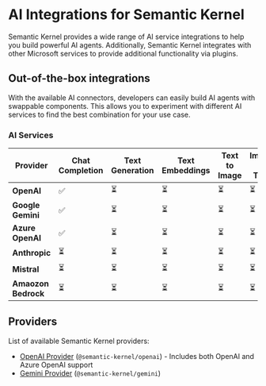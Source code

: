 
# AI Integrations for Semantic Kernel

Semantic Kernel provides a wide range of AI service integrations to help you build powerful AI agents. Additionally, Semantic Kernel integrates with other Microsoft services to provide additional functionality via plugins.

## Out-of-the-box integrations

With the available AI connectors, developers can easily build AI agents with swappable components. This allows you to experiment with different AI services to find the best combination for your use case.

### AI Services

<Table>
  <thead>
    <Tr>
      <Th>Provider</Th>
      <Th>Chat Completion</Th>
      <Th>Text Generation</Th>
      <Th>Text Embeddings</Th>
      <Th>Text to Image</Th>
      <Th>Image to Text</Th>
      <Th>Text to Audio</Th>
      <Th>Audio to Text</Th>
    </Tr>
  </thead>
  <tbody>
    <Tr>
      <Td><b>OpenAI</b></Td>
      <Td>
        ✅
      </Td>
      <Td>
        ⏳
      </Td>
      <Td>
        ⏳
      </Td>
      <Td>
        ⏳
      </Td>
      <Td>
        ⏳
      </Td>
      <Td>
        ⏳
      </Td>
      <Td>
        ⏳
      </Td>
    </Tr>
    <Tr>
      <Td><b>Google Gemini</b></Td>
      <Td>
        ✅
      </Td>
      <Td>
        ⏳
      </Td>
      <Td>
        ⏳
      </Td>
      <Td>
        ⏳
      </Td>
      <Td>
        ⏳
      </Td>
      <Td>
        ⏳
      </Td>
      <Td>
        ⏳
      </Td>
    </Tr>
    <Tr>
      <Td><b>Azure OpenAI</b></Td>
      <Td>
        ✅
      </Td>
      <Td>
        ⏳
      </Td>
      <Td>
        ⏳
      </Td>
      <Td>
        ⏳
      </Td>
      <Td>
        ⏳
      </Td>
      <Td>
        ⏳
      </Td>
      <Td>
        ⏳
      </Td>
    </Tr>
    <Tr>
      <Td><b>Anthropic</b></Td>
      <Td>
        ⏳
      </Td>
      <Td>
        ⏳
      </Td>
      <Td>
        ⏳
      </Td>
      <Td>
        ⏳
      </Td>
      <Td>
        ⏳
      </Td>
      <Td>
        ⏳
      </Td>
      <Td>
        ⏳
      </Td>
    </Tr>
    <Tr>
      <Td><b>Mistral</b></Td>
      <Td>
        ⏳
      </Td>
      <Td>
        ⏳
      </Td>
      <Td>
        ⏳
      </Td>
      <Td>
        ⏳
      </Td>
      <Td>
        ⏳
      </Td>
      <Td>
        ⏳
      </Td>
      <Td>
        ⏳
      </Td>
    </Tr>
    <Tr>
      <Td><b>Amaozon Bedrock</b></Td>
      <Td>
        ⏳
      </Td>
      <Td>
        ⏳
      </Td>
      <Td>
        ⏳
      </Td>
      <Td>
        ⏳
      </Td>
      <Td>
        ⏳
      </Td>
      <Td>
        ⏳
      </Td>
      <Td>
        ⏳
      </Td>
    </Tr>
  </tbody>
</Table>

## Providers

List of available Semantic Kernel providers:

- [OpenAI Provider](https://www.npmjs.com/package/@semantic-kernel/openai) (`@semantic-kernel/openai`) - Includes both OpenAI and Azure OpenAI support
- [Gemini Provider](https://www.npmjs.com/package/@semantic-kernel/gemini) (`@semantic-kernel/gemini`)
